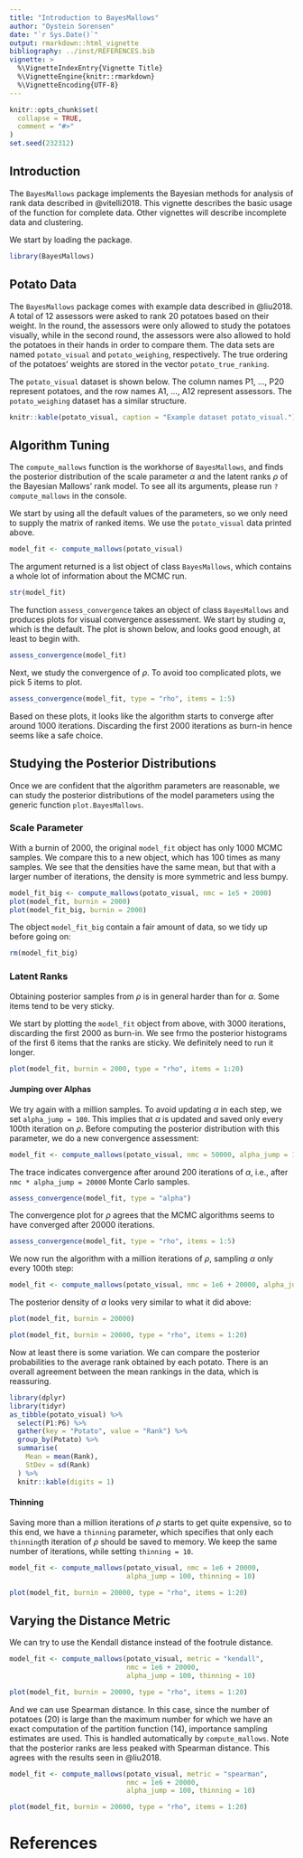 ```yaml
---
title: "Introduction to BayesMallows"
author: "Oystein Sorensen"
date: "`r Sys.Date()`"
output: rmarkdown::html_vignette
bibliography: ../inst/REFERENCES.bib
vignette: >
  %\VignetteIndexEntry{Vignette Title}
  %\VignetteEngine{knitr::rmarkdown}
  %\VignetteEncoding{UTF-8}
---
```


```r
knitr::opts_chunk$set(
  collapse = TRUE,
  comment = "#>"
)
set.seed(232312)
```

## Introduction

The `BayesMallows` package implements the Bayesian methods for analysis of rank data described in @vitelli2018. This vignette describes the basic usage of the function for complete data. Other vignettes will describe incomplete data and clustering.

We start by loading the package.
```r
library(BayesMallows)
```


## Potato Data

The `BayesMallows` package comes with example data described in @liu2018. A total of 12 assessors were asked to rank 20 potatoes based on their weight. In the round, the assessors were only allowed to study the potatoes visually, while in the second round, the assessors were also allowed to hold the potatoes in their hands in order to compare them. The data sets are named `potato_visual` and `potato_weighing`, respectively. The true ordering of the potatoes' weights are stored in the vector `potato_true_ranking`.

The `potato_visual` dataset is shown below. The column names P1, ..., P20 represent potatoes, and the row names A1, ..., A12 represent assessors. The `potato_weighing` dataset has a similar structure.

```r
knitr::kable(potato_visual, caption = "Example dataset potato_visual.")
```


## Algorithm Tuning

The `compute_mallows` function is the workhorse of `BayesMallows`, and finds the posterior distribution of the scale parameter $\alpha$ and the latent ranks $\rho$ of the Bayesian Mallows' rank model. To see all its arguments, please run `?compute_mallows` in the console.

We start by using all the default values of the parameters, so we only need to supply the matrix of ranked items. We use the `potato_visual` data printed above.

```r
model_fit <- compute_mallows(potato_visual)
```

The argument returned is a list object of class `BayesMallows`, which contains a whole lot of information about the MCMC run.

```r
str(model_fit)
```

The function `assess_convergence` takes an object of class `BayesMallows` and produces plots for visual convergence assessment. We start by studing $\alpha$, which is the default. The plot is shown below, and looks good enough, at least to begin with.

```r
assess_convergence(model_fit)
```

Next, we study the convergence of $\rho$. To avoid too complicated plots, we pick 5 items to plot.

```r
assess_convergence(model_fit, type = "rho", items = 1:5)
```

Based on these plots, it looks like the algorithm starts to converge after around 1000 iterations. Discarding the first 2000 iterations as burn-in hence seems like a safe choice.

## Studying the Posterior Distributions

Once we are confident that the algorithm parameters are reasonable, we can study the posterior distributions of the model parameters using the generic function `plot.BayesMallows`.

### Scale Parameter

With a burnin of 2000, the original `model_fit` object has only 1000 MCMC samples. We compare this to a new object, which has 100 times as many samples. We see that the densities have the same mean, but that with a larger number of iterations, the density is more symmetric and less bumpy.

```r
model_fit_big <- compute_mallows(potato_visual, nmc = 1e5 + 2000)
plot(model_fit, burnin = 2000)
plot(model_fit_big, burnin = 2000)
```


The object `model_fit_big` contain a fair amount of data, so we tidy up before going on:
```r
rm(model_fit_big)
```


### Latent Ranks

Obtaining posterior samples from $\rho$ is in general harder than for $\alpha$. Some items tend to be very sticky. 

We start by plotting the `model_fit` object from above, with 3000 iterations, discarding the first 2000 as burn-in. We see frmo the posterior histograms of the first 6 items that the ranks are sticky. We definitely need to run it longer.

```r
plot(model_fit, burnin = 2000, type = "rho", items = 1:20)
```

#### Jumping over Alphas
We try again with a million samples. To avoid updating $\alpha$ in each step, we set `alpha_jump = 100`. This implies that $\alpha$ is updated and saved only every 100th iteration on $\rho$. Before computing the posterior distribution with this parameter, we do a new convergence assessment:

```r
model_fit <- compute_mallows(potato_visual, nmc = 50000, alpha_jump = 100)
```

The trace indicates convergence after around 200 iterations of $\alpha$, i.e., after `nmc * alpha_jump = 20000` Monte Carlo samples. 
```r
assess_convergence(model_fit, type = "alpha")
```

The convergence plot for $\rho$ agrees that the MCMC algorithms seems to have converged after 20000 iterations.
```r
assess_convergence(model_fit, type = "rho", items = 1:5)
```

We now run the algorithm with a million iterations of $\rho$, sampling $\alpha$ only every 100th step:

```r
model_fit <- compute_mallows(potato_visual, nmc = 1e6 + 20000, alpha_jump = 100)
```

The posterior density of $\alpha$ looks very similar to what it did above:
```r
plot(model_fit, burnin = 20000)
```

```r
plot(model_fit, burnin = 20000, type = "rho", items = 1:20)
```

Now at least there is some variation. We can compare the posterior probabilities to the average rank obtained by each potato. There is an overall agreement between the mean rankings in the data, which is reassuring.

```r
library(dplyr)
library(tidyr)
as_tibble(potato_visual) %>% 
  select(P1:P6) %>% 
  gather(key = "Potato", value = "Rank") %>% 
  group_by(Potato) %>% 
  summarise(
    Mean = mean(Rank),
    StDev = sd(Rank)
  ) %>% 
  knitr::kable(digits = 1)
```

#### Thinning
Saving more than a million iterations of $\rho$ starts to get quite expensive, so to this end, we have a `thinning` parameter, which specifies that only each `thinning`th iteration of $\rho$ should be saved to memory. We keep the same number of iterations, while setting `thinning = 10`.

```r
model_fit <- compute_mallows(potato_visual, nmc = 1e6 + 20000, 
                             alpha_jump = 100, thinning = 10)
```

```r
plot(model_fit, burnin = 20000, type = "rho", items = 1:20)
```

## Varying the Distance Metric
We can try to use the Kendall distance instead of the footrule distance.

```r
model_fit <- compute_mallows(potato_visual, metric = "kendall",
                             nmc = 1e6 + 20000, 
                             alpha_jump = 100, thinning = 10)
```

```r
plot(model_fit, burnin = 20000, type = "rho", items = 1:20)
```

And we can use Spearman distance. In this case, since the number of potatoes (20) is large than the maximum number for which we have an exact computation of the partition function (14), importance sampling estimates are used. This is handled automatically by `compute_mallows`. Note that the posterior ranks are less peaked with Spearman distance. This agrees with the results seen in @liu2018.

```r
model_fit <- compute_mallows(potato_visual, metric = "spearman",
                             nmc = 1e6 + 20000,
                             alpha_jump = 100, thinning = 10)
```

```r
plot(model_fit, burnin = 20000, type = "rho", items = 1:20)
```


# References

